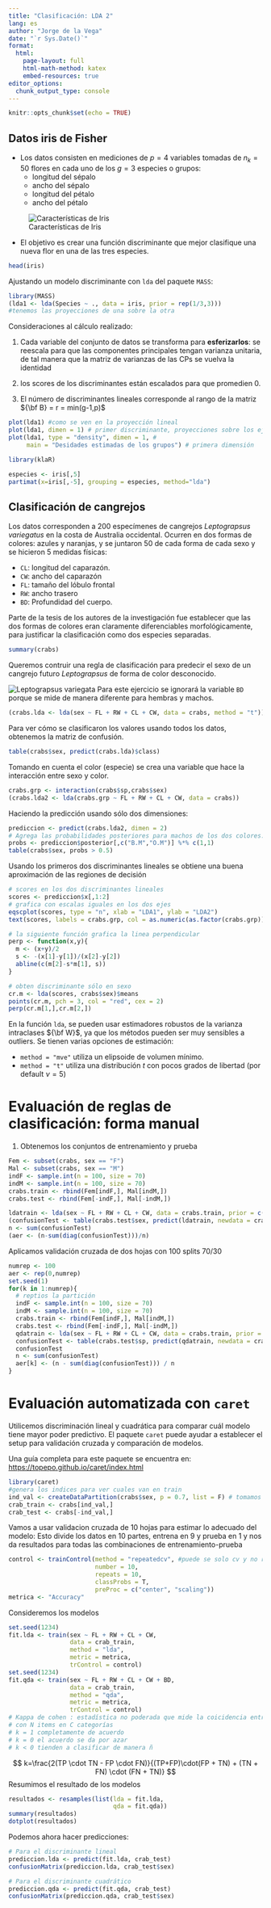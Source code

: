```yaml
---
title: "Clasificación: LDA 2"
lang: es
author: "Jorge de la Vega"
date: "`r Sys.Date()`"
format: 
  html:
    page-layout: full
    html-math-method: katex
    embed-resources: true
editor_options: 
  chunk_output_type: console
---
```


```r
knitr::opts_chunk$set(echo = TRUE)
```

## Datos iris de Fisher

-   Los datos consisten en mediciones de $p=4$ variables tomadas de $n_k=50$ flores en cada uno de los $g=3$ especies o grupos:
    -   longitud del sépalo
    -   ancho del sépalo
    -   longitud del pétalo
    -   ancho del pétalo

![Características de Iris](/home/jvega/Dropbox/Efigs/irisflor.png)

-   El objetivo es crear una función discriminante que mejor clasifique una nueva flor en una de las tres especies.

```r
head(iris)
```

Ajustando un modelo discriminante con `lda` del paquete `MASS`:

```r
library(MASS)
(lda1 <- lda(Species ~ ., data = iris, prior = rep(1/3,3)))
#tenemos las proyecciones de una sobre la otra
```

Consideraciones al cálculo realizado:

1.  Cada variable del conjunto de datos se transforma para **esferizarlos**: se reescala para que las componentes principales tengan varianza unitaria, de tal manera que la matriz de varianzas de las CPs se vuelva la identidad

2.  los scores de los discriminantes están escalados para que promedien 0.

3.  El número de discriminantes lineales corresponde al rango de la matriz ${\bf B} = r = min(g-1,p)$

```r
plot(lda1) #como se ven en la proyección lineal
plot(lda1, dimen = 1) # primer discriminante, proyecciones sobre los ejes
plot(lda1, type = "density", dimen = 1, #
     main = "Desidades estimadas de los grupos") # primera dimensión
```

```r
library(klaR)

especies <- iris[,5]
partimat(x=iris[,-5], grouping = especies, method="lda")
```


## Clasificación de cangrejos

Los datos corresponden a 200 especímenes de cangrejos *Leptograpsus variegatus* en la costa de Australia occidental. Ocurren en dos formas de colores: azules y naranjas, y se juntaron 50 de cada forma de cada sexo y se hicieron 5 medidas físicas:

-   `CL`: longitud del caparazón.
-   `CW`: ancho del caparazón
-   `FL`: tamaño del lóbulo frontal
-   `RW`: ancho trasero
-   `BD`: Profundidad del cuerpo.

Parte de la tesis de los autores de la investigación fue establecer que las dos formas de colores eran claramente diferenciables morfológicamente, para justificar la clasificación como dos especies separadas.

```r
summary(crabs)
```

Queremos contruir una regla de clasificación para predecir el sexo de un cangrejo futuro *Leptograpsus* de forma de color desconocido.

![Leptograpsus variegata](/home/jvega/Dropbox/Efigs/Leptograpsus.jpg) Para este ejercicio se ignorará la variable `BD` porque se mide de manera diferente para hembras y machos.

```r
(crabs.lda <- lda(sex ~ FL + RW + CL + CW, data = crabs, method = "t"))
```

Para ver cómo se clasificaron los valores usando todos los datos, obtenemos la matriz de confusión.

```r
table(crabs$sex, predict(crabs.lda)$class)
```

Tomando en cuenta el color (especie) se crea una variable que hace la interacción entre sexo y color.

```r
crabs.grp <- interaction(crabs$sp,crabs$sex)
(crabs.lda2 <- lda(crabs.grp ~ FL + RW + CL + CW, data = crabs))
```

Haciendo la predicción usando sólo dos dimensiones:

```r
prediccion <- predict(crabs.lda2, dimen = 2)
# Agrega las probabilidades posteriores para machos de los dos colores.
probs <- prediccion$posterior[,c("B.M","O.M")] %*% c(1,1) 
table(crabs$sex, probs > 0.5)

```

Usando los primeros dos discriminantes lineales se obtiene una buena aproximación de las regiones de decisión

```r
# scores en los dos discriminantes lineales
scores <- prediccion$x[,1:2] 
# grafica con escalas iguales en los dos ejes
eqscplot(scores, type = "n", xlab = "LDA1", ylab = "LDA2")
text(scores, labels = crabs.grp, col = as.numeric(as.factor(crabs.grp)))

# la siguiente función grafica la linea perpendicular 
perp <- function(x,y){
  m <- (x+y)/2
  s <- -(x[1]-y[1])/(x[2]-y[2])
  abline(c(m[2]-s*m[1], s))
}

# obten discriminante sólo en sexo
cr.m <- lda(scores, crabs$sex)$means
points(cr.m, pch = 3, col = "red", cex = 2)
perp(cr.m[1,],cr.m[2,])
```

En la función `lda`, se pueden usar estimadores robustos de la varianza intraclases ${\bf W}$, ya que los métodos pueden ser muy sensibles a outliers. Se tienen varias opciones de estimación:

-   `method = "mve"` utiliza un elipsoide de volumen mínimo.
-   `method = "t"` utiliza una distribución $t$ con pocos grados de libertad (por default $\nu=5$)

# Evaluación de reglas de clasificación: forma manual

1.  Obtenemos los conjuntos de entrenamiento y prueba

```r
Fem <- subset(crabs, sex == "F")
Mal <- subset(crabs, sex == "M")
indF <- sample.int(n = 100, size = 70)
indM <- sample.int(n = 100, size = 70)
crabs.train <- rbind(Fem[indF,], Mal[indM,])
crabs.test <- rbind(Fem[-indF,], Mal[-indM,])
```

```r
ldatrain <- lda(sex ~ FL + RW + CL + CW, data = crabs.train, prior = c(0.5,0.5))
(confusionTest <- table(crabs.test$sex, predict(ldatrain, newdata = crabs.test)$class))
n <- sum(confusionTest)
(aer <- (n-sum(diag(confusionTest)))/n)
```

Aplicamos validación cruzada de dos hojas con 100 splits 70/30

```r
numrep <- 100
aer <- rep(0,numrep)
set.seed(1)
for(k in 1:numrep){
  # reptios la partición
  indF <- sample.int(n = 100, size = 70)
  indM <- sample.int(n = 100, size = 70)
  crabs.train <- rbind(Fem[indF,], Mal[indM,])
  crabs.test <- rbind(Fem[-indF,], Mal[-indM,])
  qdatrain <- lda(sex ~ FL + RW + CL + CW, data = crabs.train, prior = c(0.5,0.5))
  confusionTest <- table(crabs.test$sp, predict(qdatrain, newdata = crabs.test)$class)
  confusionTest
  n <- sum(confusionTest)
  aer[k] <- (n - sum(diag(confusionTest))) / n
}
```

# Evaluación automatizada con `caret`

Utilicemos discriminación lineal y cuadrática para comparar cuál modelo tiene mayor poder predictivo. El paquete `caret` puede ayudar a establecer el setup para validación cruzada y comparación de modelos.

Una guía completa para este paquete se encuentra en: <https://topepo.github.io/caret/index.html>

```r
library(caret)
#genera los indices para ver cuales van en train
ind_val <- createDataPartition(crabs$sex, p = 0.7, list = F) # tomamos 70% de los datos para entrenamiento
crab_train <- crabs[ind_val,]
crab_test <- crabs[-ind_val,]
```

Vamos a usar validacion cruzada de 10 hojas para estimar lo adecuado del modelo: Esto divide los datos en 10 partes, entrena en 9 y prueba en 1 y nos da resultados para todas las combinaciones de entrenamiento-prueba

```r
control <- trainControl(method = "repeatedcv", #puede se solo cv y no repite
                        number = 10,
                        repeats = 10,
                        classProbs = T, 
                        preProc = c("center", "scaling"))
metrica <- "Accuracy"
```

Consideremos los modelos

```r
set.seed(1234)
fit.lda <- train(sex ~ FL + RW + CL + CW, 
                 data = crab_train,
                 method = "lda", 
                 metric = metrica,
                 trControl = control)
set.seed(1234)
fit.qda <- train(sex ~ FL + RW + CL + CW + BD, 
                 data = crab_train,
                 method = "qda", 
                 metric = metrica,
                 trControl = control)
# Kappa de cohen : estadística no poderada que mide la coicidencia entre 2 clasificadores 
# con N items en C categorías 
# k = 1 completamente de acuerdo 
# k = 0 el acuerdo se da por azar 
# k < 0 tienden a clasificar de manera ñ
```

$$
k=\frac{2(TP \cdot TN - FP \cdot FN)}{(TP+FP)\cdot(FP + TN) + (TN + FN) \cdot (FN + TN)}
$$
Resumimos el resultado de los modelos

```r
resultados <- resamples(list(lda = fit.lda,
                             qda = fit.qda))
summary(resultados)
dotplot(resultados)
```

Podemos ahora hacer predicciones:

```r
# Para el discriminante lineal
prediccion.lda <- predict(fit.lda, crab_test)
confusionMatrix(prediccion.lda, crab_test$sex)

# Para el discriminante cuadrático
prediccion.qda <- predict(fit.qda, crab_test)
confusionMatrix(prediccion.qda, crab_test$sex)

```
